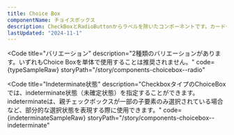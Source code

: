 ```yaml
---
title: Choice Box
componentName: チョイスボックス
description: CheckBoxとRadioButtonからラベルを除いたコンポーネントです。カードやリストと併用して使用できます。
lastUpdated: "2024-11-1"
---
```



<Code
  title="バリエーション"
  description="2種類のバリエーションがあります。いずれもChoice Boxを単体で使用することは推奨されません。"
  code={typeSampleRaw}
  storyPath="/story/components-choicebox--radio"
>
  <TypeSample client:load />
</Code>

<Code
  title="Indeterminate状態"
  description="CheckboxタイプのChoiceBoxでは、indeterminate状態（未確定状態）を指定することができます。indeterminateは、親チェックボックスが一部の子要素のみ選択されている場合など、部分的な選択状態を表現する際に使用できます。"
  code={indeterminateSampleRaw}
  storyPath="/story/components-choicebox--indeterminate"
>
  <IndeterminateSample client:load />
</Code>
